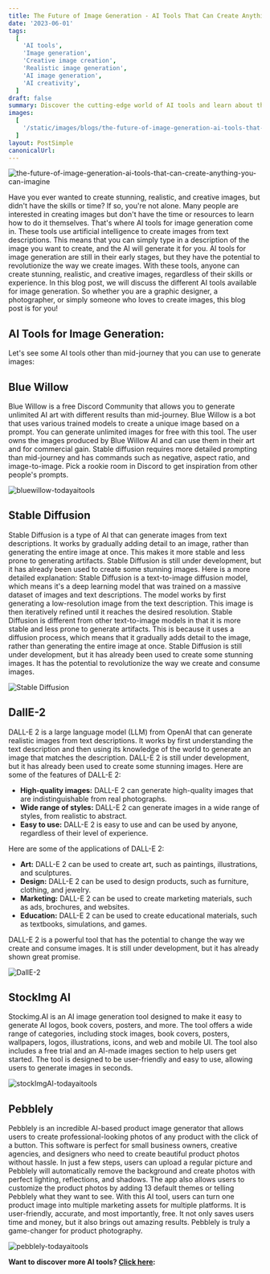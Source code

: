 ```yaml
---
title: The Future of Image Generation - AI Tools That Can Create Anything You Can Imagine
date: '2023-06-01'
tags:
  [
    'AI tools',
    'Image generation',
    'Creative image creation',
    'Realistic image generation',
    'AI image generation',
    'AI creativity',
  ]
draft: false
summary: Discover the cutting-edge world of AI tools and learn about the latest AI tools for image generation and how you can use them to create stunning, realistic, and creative images.
images:
  [
    '/static/images/blogs/the-future-of-image-generation-ai-tools-that-can-create-anything-you-can-imagine/the-future-of-image-generation-ai-tools-that-can-create-anything-you-can-imagine.webp',
  ]
layout: PostSimple
canonicalUrl:
---
```


![the-future-of-image-generation-ai-tools-that-can-create-anything-you-can-imagine](/static/images/blogs/the-future-of-image-generation-ai-tools-that-can-create-anything-you-can-imagine/the-future-of-image-generation-ai-tools-that-can-create-anything-you-can-imagine.webp)

Have you ever wanted to create stunning, realistic, and creative images, but didn't have the skills or time? If so, you're not alone. Many people are interested in creating images but don't have the time or resources to learn how to do it themselves.
That's where AI tools for image generation come in. These tools use artificial intelligence to create images from text descriptions. This means that you can simply type in a description of the image you want to create, and the AI will generate it for you.
AI tools for image generation are still in their early stages, but they have the potential to revolutionize the way we create images. With these tools, anyone can create stunning, realistic, and creative images, regardless of their skills or experience.
In this blog post, we will discuss the different AI tools available for image generation. So whether you are a graphic designer, a photographer, or simply someone who loves to create images, this blog post is for you!

## AI Tools for Image Generation:

Let's see some AI tools other than mid-journey that you can use to generate images:

## Blue Willow

Blue Willow is a free Discord Community that allows you to generate unlimited AI art with different results than mid-journey. Blue Willow is a bot that uses various trained models to create a unique image based on a prompt. You can generate unlimited images for free with this tool. The user owns the images produced by Blue Willow AI and can use them in their art and for commercial gain. Stable diffusion requires more detailed prompting than mid-journey and has commands such as negative, aspect ratio, and image-to-image. Pick a rookie room in Discord to get inspiration from other people's prompts.

![bluewillow-todayaitools](/static/images/blogs/the-future-of-image-generation-ai-tools-that-can-create-anything-you-can-imagine/bluewillow-todayaitools.webp)

## Stable Diffusion

Stable Diffusion is a type of AI that can generate images from text descriptions. It works by gradually adding detail to an image, rather than generating the entire image at once. This makes it more stable and less prone to generating artifacts. Stable Diffusion is still under development, but it has already been used to create some stunning images.
Here is a more detailed explanation:
Stable Diffusion is a text-to-image diffusion model, which means it's a deep learning model that was trained on a massive dataset of images and text descriptions. The model works by first generating a low-resolution image from the text description. This image is then iteratively refined until it reaches the desired resolution.
Stable Diffusion is different from other text-to-image models in that it is more stable and less prone to generate artifacts. This is because it uses a diffusion process, which means that it gradually adds detail to the image, rather than generating the entire image at once.
Stable Diffusion is still under development, but it has already been used to create some stunning images. It has the potential to revolutionize the way we create and consume images.

![Stable Diffusion](https://i.imgur.com/FSCKtZq.gif)

## DallE-2

DALL-E 2 is a large language model (LLM) from OpenAI that can generate realistic images from text descriptions. It works by first understanding the text description and then using its knowledge of the world to generate an image that matches the description. DALL-E 2 is still under development, but it has already been used to create some stunning images.
Here are some of the features of DALL-E 2:

- **High-quality images:** DALL-E 2 can generate high-quality images that are indistinguishable from real photographs.
- **Wide range of styles:** DALL-E 2 can generate images in a wide range of styles, from realistic to abstract.
- **Easy to use:** DALL-E 2 is easy to use and can be used by anyone, regardless of their level of experience.

Here are some of the applications of DALL-E 2:

- **Art:** DALL-E 2 can be used to create art, such as paintings, illustrations, and sculptures.
- **Design:** DALL-E 2 can be used to design products, such as furniture, clothing, and jewelry.
- **Marketing:** DALL-E 2 can be used to create marketing materials, such as ads, brochures, and websites.
- **Education:** DALL-E 2 can be used to create educational materials, such as textbooks, simulations, and games.

DALL-E 2 is a powerful tool that has the potential to change the way we create and consume images. It is still under development, but it has already shown great promise.

![DallE-2](https://imgv3.fotor.com/images/blog-richtext-image/AI-image-generator-DALL-E2.jpg)

## StockImg AI

Stockimg.AI is an AI image generation tool designed to make it easy to generate AI logos, book covers, posters, and more. The tool offers a wide range of categories, including stock images, book covers, posters, wallpapers, logos, illustrations, icons, and web and mobile UI.
The tool also includes a free trial and an AI-made images section to help users get started. The tool is designed to be user-friendly and easy to use, allowing users to generate images in seconds.

![stockImgAI-todayaitools](/static/images/blogs/the-future-of-image-generation-ai-tools-that-can-create-anything-you-can-imagine/stockImgAI-todayaitools.webp)

## Pebblely

Pebblely is an incredible AI-based product image generator that allows users to create professional-looking photos of any product with the click of a button. This software is perfect for small business owners, creative agencies, and designers who need to create beautiful product photos without hassle. In just a few steps, users can upload a regular picture and Pebblely will automatically remove the background and create photos with perfect lighting, reflections, and shadows. The app also allows users to customize the product photos by adding 13 default themes or telling Pebblely what they want to see. With this AI tool, users can turn one product image into multiple marketing assets for multiple platforms. It is user-friendly, accurate, and most importantly, free. It not only saves users time and money, but it also brings out amazing results. Pebblely is truly a game-changer for product photography.

![pebblely-todayaitools](/static/images/blogs/the-future-of-image-generation-ai-tools-that-can-create-anything-you-can-imagine/pebblely-todayaitools.webp)

**Want to discover more AI tools? [Click here](https://todayaitools.com/blog 'Click here'):**
